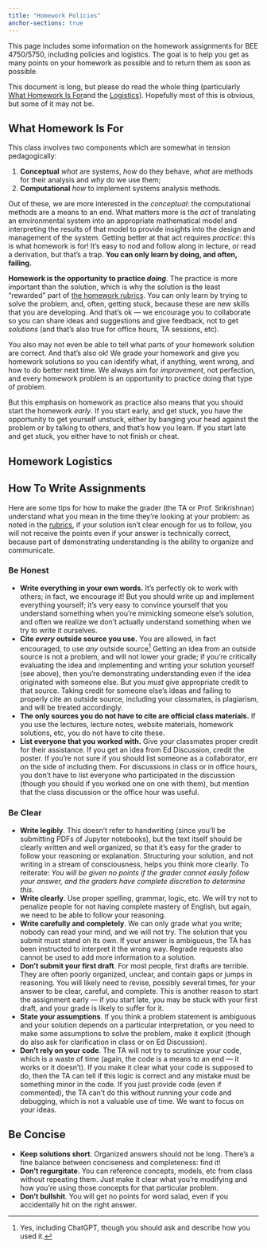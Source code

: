 ```yaml
---
title: "Homework Policies"
anchor-sections: true
---
```


This page includes some information on the homework assignments for BEE 4750/5750, including policies and logistics. The goal is to help you get as many points on your homework as possible and to return them as soon as possible.

This document is long, but please do read the whole thing (particularly [What Homework Is For](#what-homework-is-for)and the [Logistics](#logistics)). Hopefully most of this is obvious, but some of it may not be.

## What Homework Is For 

This class involves two components which are somewhat in tension pedagogically:

1. **Conceptual** *what* are systems, *how* do they behave, *what* are methods for their analysis and *why* do we use them;
2. **Computational** *how* to implement systems analysis methods.

Out of these, we are more interested in the *conceptual*: the computational methods are a means to an end. What matters more is the *act* of translating an environmental system into an appropriate mathematical model and interpreting the results of that model to provide insights into the design and management of the system. Getting better at that act requires *practice*: this is what homework is for! It's easy to nod and follow along in lecture, or read a derivation, but that's a trap. **You can only learn by doing, and often, failing.**

**Homework is the opportunity to practice *doing***. The practice is more important than the solution, which is why the solution is the least "rewarded" part of [the homework rubrics](../rubrics/standard.qmd). You can only learn by trying to solve the problem, and, often, getting stuck, because these are new skills that you are developing. And that's ok --- we encourage you to collaborate so you can share ideas and suggestions and give feedback, not to get *solutions* (and that's also true for office hours, TA sessions, etc).

You also may not even be able to tell what parts of your homework solution are correct. And that's also ok! We grade your homework and give you homework solutions so you can identify what, if anything, went wrong, and how to do better next time. We always aim for *improvement*, not perfection, and every homework problem is an opportunity to practice doing that type of problem. 

But this emphasis on homework as practice also means that you should start the homework *early*. If you start early, and get stuck, you have the opportunity to get yourself unstuck, either by banging your head against the problem or by talking to others, and that's how you learn. If you start late and get stuck, you either have to not finish or cheat. 


## Homework Logistics

## How To Write Assignments

Here are some tips for how to make the grader (the TA or Prof. Srikrishnan) understand what you mean in the time they're looking at your problem: as noted in the [rubrics](../rubrics/standard.qmd), if your solution isn't clear enough for us to follow, you will not receive the points even if your answer is technically correct, because part of demonstrating understanding is the ability to organize and communicate.

### Be Honest

- **Write everything in your own words.** It's perfectly ok to work with others; in fact, we encourage it! But you should write up and implement everything yourself; it's very easy to convince yourself that you understand something when you're mimicking someone else's solution, and often we realize we don't actually understand something when we try to write it ourselves.
- **Cite *every* outside source you use.** You are allowed, in fact encouraged, to use *any* outside source^[Yes, including ChatGPT, though you should ask and describe how you used it.] Getting an idea from an outside source is not a problem, and will not lower your grade; if you're critically evaluating the idea and implementing and writing your solution yourself (see above), then you're demonstrating understanding even if the idea originated with someone else. But you *must* give appropriate credit to that source. Taking credit for someone else's ideas and failing to properly cite an outside source, including your classmates, is plagiarism, and will be treated accordingly.
- **The only sources you do not have to cite are official class materials.** If you use the lectures, lecture notes, website materials, homework solutions, etc, you do not have to cite these.
- **List everyone that you worked with.** Give your classmates proper credit for their assistance. If you get an idea from Ed Discussion, credit the poster. If you're not sure if you should list someone as a collaborator, err on the side of including them. For discussions in class or in office hours, you don't have to list everyone who participated in the discussion (though you should if you worked one on one with them), but mention that the class discussion or the office hour was useful.

### Be Clear

- **Write legibly**. This doesn't refer to handwriting (since you'll be submitting PDFs of Jupyter notebooks), but the text itself should be clearly written and well organized, so that it's easy for the grader to follow your reasoning or explanation. Structuring your solution, and not writing in a stream of consciousness, helps you think more clearly. To reiterate: *You will be given no points if the grader cannot easily follow your answer, and the graders have complete discretion to determine this.*
- **Write clearly**. Use proper spelling, grammar, logic, etc. We will try not to penalize people for not having complete mastery of English, but again, we need to be able to follow your reasoning.
- **Write carefully and completely**. We can only grade what you write; nobody can read your mind, and we will not try. The solution that you submit must stand on its own. If your answer is ambiguous, the TA has been instructed to interpret it the wrong way. Regrade requests also cannot be used to add more information to a solution.
- **Don't submit your first draft**. For most people, first drafts are terrible. They are often poorly organized, unclear, and contain gaps or jumps in reasoning. You will likely need to revise, possibly several times, for your answer to be clear, careful, and complete. This is another reason to start the assignment early --- if you start late, you may be stuck with your first draft, and your grade is likely to suffer for it.
- **State your assumptions**. If you think a problem statement is ambiguous and your solution depends on a particular interpretation, or you need to make some assumptions to solve the problem, make it explicit (though do also ask for clarification in class or on Ed Discussion).
- **Don't rely on your code**. The TA will not try to scrutinize your code, which is a waste of time (again, the code is a means to an end --- it works or it doesn't). If you make it clear what your code is supposed to do, then the TA can tell if this logic is correct and any mistake must be something minor in the code. If you just provide code (even if commented), the TA can't do this without running your code and debugging, which is not a valuable use of time. We want to focus on your ideas.

## Be Concise

- **Keep solutions short**. Organized answers should not be long. There's a fine balance between conciseness and completeness: find it!
- **Don't regurgitate**. You can reference concepts, models, etc from class without repeating them. Just make it clear what you're modifying and how you're using those concepts for that particular problem.
- **Don't bullshit**. You will get no points for word salad, even if you accidentally hit on the right answer.

